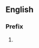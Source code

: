 {{also|psuedo}}
==English==

===Prefix===
{{head|en|misspelling}}

# {{misspelling of|pseudo-|lang=en}}